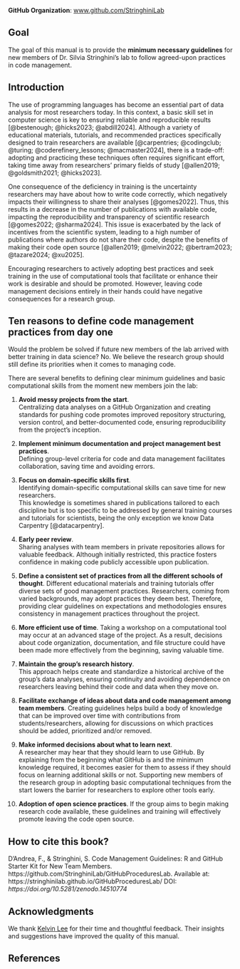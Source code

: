 **GitHub Organization**: [www.github.com/StringhiniLab](www.github.com/StringhiniLab)


## Goal {.unnumbered}

The goal of this manual is to provide the **minimum necessary guidelines** for new members of Dr. Silvia Stringhini's lab to follow agreed-upon practices in code management.

## Introduction {.unnumbered}

The use of programming languages has become an essential part of data analysis for most researchers today. In this context, a basic skill set in computer science is key to ensuring reliable and reproducible results [@bestenough; @hicks2023; @abdill2024]. Although a variety of educational materials, tutorials, and recommended practices specifically designed to train researchers are available [@carpentries; @codingclub; @turing; @coderefinery_lessons; @macmaster2024], there is a trade-off: adopting and practicing these techniques often requires significant effort, taking time away from researchers' primary fields of study [@allen2019; @goldsmith2021; @hicks2023].

One consequence of the deficiency in training is the uncertainty researchers may have about how to write code correctly, which negatively impacts their willingness to share their analyses [@gomes2022]. Thus, this results in a decrease in the number of publications with available code, impacting the reproducibility and transparency of scientific research [@gomes2022; @sharma2024]. This issue is exacerbated by the lack of incentives from the scientific system, leading to a high number of publications where authors do not share their code, despite the benefits of making their code open source [@allen2019; @melvin2022; @bertram2023; @tazare2024; @xu2025].

Encouraging researchers to actively adopting best practices and seek training in the use of computational tools that facilitate or enhance their work is desirable and should be promoted. However, leaving code management decisions entirely in their hands could have negative consequences for a research group.

## Ten reasons to define code management practices from day one {.unnumbered}

Would the problem be solved if future new members of the lab arrived with better training in data science? No. We believe the research group should still define its priorities when it comes to managing code.

There are several benefits to defining clear minimum guidelines and basic computational skills from the moment new members join the lab:

1. **Avoid messy projects from the start**.     
  Centralizing data analyses on a GitHub Organization and creating standards for pushing code promotes improved repository structuring, version control, and better-documented code, ensuring reproducibility from the project's inception.
  
2. **Implement minimum documentation and project management best practices**.   
  Defining group-level criteria for code and data management facilitates collaboration, saving time and avoiding errors.

3. **Focus on domain-specific skills first**.   
  Identifying domain-specific computational skills can save time for new researchers.  
  This knowledge is sometimes shared in publications tailored to each discipline but is too specific to be addressed by general training courses and tutorials for scientists, being the only exception we know Data Carpentry [@datacarpentry].

4. **Early peer review**.    
  Sharing analyses with team members in private repositories allows for valuable feedback. Although initially restricted, this practice fosters confidence in making code publicly accessible upon publication.
  
5. **Define a consistent set of practices from all the different schools of thought**. 
  Different educational materials and training tutorials offer diverse sets of good management practices. Researchers, coming from varied backgrounds, may adopt practices they deem best. Therefore, providing clear guidelines on expectations and methodologies ensures consistency in management practices throughout the project.

6. **More efficient use of time**. 
  Taking a workshop on a computational tool may occur at an advanced stage of the project. As a result, decisions about code organization, documentation, and file structure could have been made more effectively from the beginning, saving valuable time. 

7. **Maintain the group's research history**.   
  This approach helps create and standardize a historical archive of the group’s data analyses, ensuring continuity and avoiding dependence on researchers leaving behind their code and data when they move on.
  
8. **Facilitate exchange of ideas about data and code management among team members**. 
  Creating guidelines helps build a body of knowledge that can be improved over time with contributions from students/researchers, allowing for discussions on which practices should be added, prioritized and/or removed.

9. **Make informed decisions about what to learn next**.   
  A researcher may hear that they should learn to use GitHub. By explaining from the beginning what GitHub is and the minimum knowledge required, it becomes easier for them to assess if they should focus on learning additional skills or not. Supporting new members of the research group in adopting basic computational techniques from the start lowers the barrier for researchers to explore other tools early.
  
10. **Adoption of open science practices**. 
If the group aims to begin making research code available, these guidelines and training will effectively promote leaving the code open source.

::: {.callout-note appearance="simple"}

## How to cite this book?
D'Andrea, F., & Stringhini, S. Code Management Guidelines: R and GitHub Starter Kit for New Team Members. https://github.com/StringhiniLab/GitHubProceduresLab.
Available at: https://stringhinilab.github.io/GitHubProceduresLab/ DOI: *https://doi.org/10.5281/zenodo.14510774*

:::

## Acknowledgments

We thank [Kelvin Lee](https://hykelvinlee.com/) for their time and thoughtful feedback. Their insights and suggestions have improved the quality of this manual.

## References {.unnumbered}   


